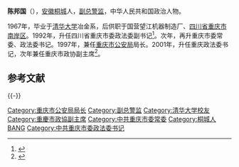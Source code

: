 '''陈邦国'''（{{bd|1943年|||catIdx=}}），[[安徽|安徽]][[桐城|桐城]]人，[[副总警监|副总警监]]，中华人民共和国政治人物。

1967年，毕业于[[清华大学|清华大学]]冶金系，后供职于国营望江机器制造厂、[[四川省|四川省]][[重庆市|重庆市]][[南岸区|南岸区]]。1992年，升任四川省重庆市委政法委副书记<ref>{{cite news|title=陈邦国|url=http://www.cqzx.gov.cn/wyml_zx_show.aspx?type=2&id=16|accessdate=2012-03-17|newspaper=中国人民政治协商会议重庆市委员会|deadurl=yes|archiveurl=https://web.archive.org/web/20120917035043/http://www.cqzx.gov.cn/wyml_zx_show.aspx?type=2&id=16|archivedate=2012年9月17日|df=}}</ref>。次年，再升重庆市委常委、政法委书记。1997年，兼任[[重庆市公安局|重庆市公安局]]局长。2001年，升任重庆政法委书记，次年兼任重庆市政协副主席<ref>{{cite news|title=重庆市政协副主席 陈邦国|url=http://www.cq.xinhua.org/2007/2007-01/22/content_9103935.htm|accessdate=2012-03-17|newspaper=新华网|deadurl=yes|archiveurl=https://web.archive.org/web/20160305002958/http://www.cq.xinhua.org/2007/2007-01/22/content_9103935.htm|archivedate=2016-03-05}}</ref>。

==参考文献==
{{Reflist}}

{{-}}
{{start box}}
{{s-before|？}}
{{s-title|[[中国共产党重庆市委员会|中国共产党重庆市委员会]][[政法委员会|政法委员会]]书记|1993年－2002年}}
{{s-after|rows=2|[[朱明国|朱明国]]}}
{{s-before|[[郭元立|郭元立]]}}
{{s-title|[[重庆市公安局|重庆市公安局]]局长|1997年－2001年}}
{{end box}}
{{重庆市政法系统主要领导人}}
{{中国政治人物小作品}}

[[Category:重庆市公安局局长|Category:重庆市公安局局长]]
[[Category:副总警监|Category:副总警监]]
[[Category:清华大学校友|Category:清华大学校友]]
[[Category:重慶市政協副主席|Category:重慶市政協副主席]]
[[Category:中共重庆市委常委|Category:中共重庆市委常委]]
[[Category:桐城人|Category:桐城人]]
[[Category:陈姓|BANG]]
[[Category:中共重庆市委政法委书记|Category:中共重庆市委政法委书记]]